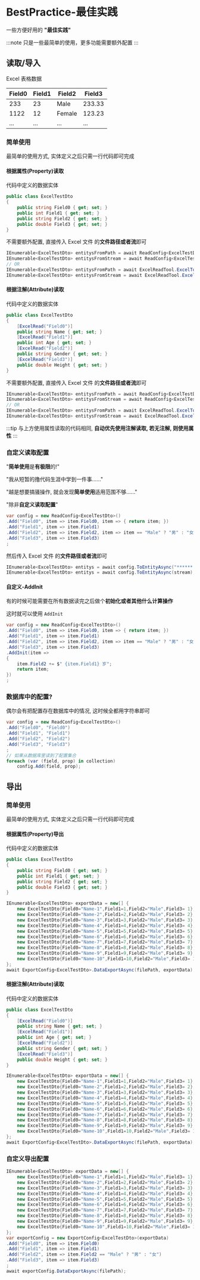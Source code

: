 # BestPractice-最佳实践

一些方便好用的 **"最佳实践"**

:::note
只是一些最简单的使用，更多功能需要额外配置
:::

## 读取/导入

Excel 表格数据

| Field0 | Field1 | Field2 | Field3 |
| ------ | ------ | ------ | ------ |
| 233 | 23 | Male | 233.33 |
| 1122 | 12 | Female | 123.23 |
| ... | ... | ... | ... |

### 简单使用

最简单的使用方式, 实体定义之后只需一行代码即可完成

#### 根据属性(Property)读取

代码中定义的数据实体

```csharp
public class ExcelTestDto
{
    public string Field0 { get; set; }
    public int Field1 { get; set; }
    public string Field2 { get; set; }
    public double Field3 { get; set; }
}
```

不需要额外配置, 直接传入 Excel 文件 的**文件路径或者流**即可

```csharp
IEnumerable<ExcelTestDto> entitysFromPath = await ReadConfig<ExcelTestDto>.ExcelToEntityAsync("******.xlsx");
IEnumerable<ExcelTestDto> entitysFromStream = await ReadConfig<ExcelTestDto>.ExcelToEntityAsync(stream);
// OR
IEnumerable<ExcelTestDto> entitysFromPath = await ExcelReadTool.ExcelToEntityAsync<ExcelTestDto>("******.xlsx");
IEnumerable<ExcelTestDto> entitysFromStream = await ExcelReadTool.ExcelToEntityAsync<ExcelTestDto>(stream);
```

#### 根据注解(Attribute)读取

代码中定义的数据实体

```csharp
public class ExcelTestDto
{
    [ExcelRead("Field0")]
    public string Name { get; set; }
    [ExcelRead("Field1")]
    public int Age { get; set; }
    [ExcelRead("Field2")]
    public string Gender { get; set; }
    [ExcelRead("Field3")]
    public double Height { get; set; }
}
```

不需要额外配置, 直接传入 Excel 文件 的**文件路径或者流**即可

```csharp
IEnumerable<ExcelTestDto> entitysFromPath = await ReadConfig<ExcelTestDto>.ExcelToEntityAsync("******.xlsx");
IEnumerable<ExcelTestDto> entitysFromStream = await ReadConfig<ExcelTestDto>.ExcelToEntityAsync(stream);
// OR
IEnumerable<ExcelTestDto> entitysFromPath = await ExcelReadTool.ExcelToEntityAsync<ExcelTestDto>("******.xlsx");
IEnumerable<ExcelTestDto> entitysFromStream = await ExcelReadTool.ExcelToEntityAsync<ExcelTestDto>(stream);
```

:::tip
与上方使用属性读取的代码相同, **自动优先使用注解读取, 若无注解, 则使用属性**
:::

### 自定义读取配置

"**简单使用**是**有极限**的!"

"我从短暂的撸代码生涯中学到一件事......"

"越是想要搞骚操作, 就会发现**简单使用**适用范围不够......"

"除非**自定义读取配置**"

```csharp
var config = new ReadConfig<ExcelTestDto>()
.Add("Field0", item => item.Field0, item => { return item; })
.Add("Field1", item => item.Field1)
.Add("Field2", item => item.Field2, item => item == "Male" ? "男" : "女")
.Add("Field3", item => item.Field3)
;
```

然后传入 Excel 文件 的**文件路径或者流**即可

```csharp
IEnumerable<ExcelTestDto> entitys = await config.ToEntityAsync("******.xlsx");
IEnumerable<ExcelTestDto> entitys = await config.ToEntityAsync(stream);
```

#### 自定义-AddInit

有的时候可能需要在所有数据读完之后做个**初始化或者其他什么计算操作**

这时就可以使用 `AddInit`

```csharp
var config = new ReadConfig<ExcelTestDto>()
.Add("Field0", item => item.Field0, item => { return item; })
.Add("Field1", item => item.Field1)
.Add("Field2", item => item.Field2, item => item == "Male" ? "男" : "女")
.Add("Field3", item => item.Field3)
.AddInit(item =>
{
    item.Field2 += $" {item.Field1} 岁";
    return item;
})
;
```

### 数据库中的配置?

偶尔会有把配置存在数据库中的情况, 这时候全都用字符串即可

```csharp
var config = new ReadConfig<ExcelTestDto>()
.Add("Field0", "Field0")
.Add("Field1", "Field1")
.Add("Field2", "Field2")
.Add("Field3", "Field3")
;
// 如果从数据库里读到了配置集合
foreach (var (field, prop) in collection)
    config.Add(field, prop);
```

## 导出

### 简单使用

最简单的使用方式, 实体定义之后只需一行代码即可完成

#### 根据属性(Property)导出

代码中定义的数据实体

```csharp
public class ExcelTestDto
{
    public string Field0 { get; set; }
    public int Field1 { get; set; }
    public string Field2 { get; set; }
    public double Field3 { get; set; }
}
```

```csharp
IEnumerable<ExcelTestDto> exportData = new[] {
    new ExcelTestDto{Field0="Name-1",Field1=1,Field2="Male",Field3= 1},
    new ExcelTestDto{Field0="Name-2",Field1=2,Field2="Male",Field3= 2},
    new ExcelTestDto{Field0="Name-3",Field1=3,Field2="Male",Field3= 3},
    new ExcelTestDto{Field0="Name-4",Field1=4,Field2="Male",Field3= 4},
    new ExcelTestDto{Field0="Name-5",Field1=5,Field2="Male",Field3= 5},
    new ExcelTestDto{Field0="Name-6",Field1=6,Field2="Male",Field3= 6},
    new ExcelTestDto{Field0="Name-7",Field1=7,Field2="Male",Field3= 7},
    new ExcelTestDto{Field0="Name-8",Field1=8,Field2="Male",Field3= 8},
    new ExcelTestDto{Field0="Name-9",Field1=9,Field2="Male",Field3= 9},
    new ExcelTestDto{Field0="Name-10",Field1=10,Field2="Male",Field3= 10}
};
await ExportConfig<ExcelTestDto>.DataExportAsync(filePath, exportData);
```

#### 根据注解(Attribute)读取

代码中定义的数据实体

```csharp
public class ExcelTestDto
{
    [ExcelRead("Field0")]
    public string Name { get; set; }
    [ExcelRead("Field1")]
    public int Age { get; set; }
    [ExcelRead("Field2")]
    public string Gender { get; set; }
    [ExcelRead("Field3")]
    public double Height { get; set; }
}
```

```csharp
IEnumerable<ExcelTestDto> exportData = new[] {
    new ExcelTestDto{Field0="Name-1",Field1=1,Field2="Male",Field3= 1},
    new ExcelTestDto{Field0="Name-2",Field1=2,Field2="Male",Field3= 2},
    new ExcelTestDto{Field0="Name-3",Field1=3,Field2="Male",Field3= 3},
    new ExcelTestDto{Field0="Name-4",Field1=4,Field2="Male",Field3= 4},
    new ExcelTestDto{Field0="Name-5",Field1=5,Field2="Male",Field3= 5},
    new ExcelTestDto{Field0="Name-6",Field1=6,Field2="Male",Field3= 6},
    new ExcelTestDto{Field0="Name-7",Field1=7,Field2="Male",Field3= 7},
    new ExcelTestDto{Field0="Name-8",Field1=8,Field2="Male",Field3= 8},
    new ExcelTestDto{Field0="Name-9",Field1=9,Field2="Male",Field3= 9},
    new ExcelTestDto{Field0="Name-10",Field1=10,Field2="Male",Field3= 10}
};
await ExportConfig<ExcelTestDto>.DataExportAsync(filePath, exportData);
```

### 自定义导出配置

```csharp
IEnumerable<ExcelTestDto> exportData = new[] {
    new ExcelTestDto{Field0="Name-1",Field1=1,Field2="Male",Field3= 1},
    new ExcelTestDto{Field0="Name-2",Field1=2,Field2="Male",Field3= 2},
    new ExcelTestDto{Field0="Name-3",Field1=3,Field2="Male",Field3= 3},
    new ExcelTestDto{Field0="Name-4",Field1=4,Field2="Male",Field3= 4},
    new ExcelTestDto{Field0="Name-5",Field1=5,Field2="Male",Field3= 5},
    new ExcelTestDto{Field0="Name-6",Field1=6,Field2="Male",Field3= 6},
    new ExcelTestDto{Field0="Name-7",Field1=7,Field2="Male",Field3= 7},
    new ExcelTestDto{Field0="Name-8",Field1=8,Field2="Male",Field3= 8},
    new ExcelTestDto{Field0="Name-9",Field1=9,Field2="Male",Field3= 9},
    new ExcelTestDto{Field0="Name-10",Field1=10,Field2="Male",Field3= 10}
};
var exportConfig = new ExportConfig<ExcelTestDto>(exportData)
.Add("Field0", item => item.Field0)
.Add("Field1", item => item.Field1)
.Add("Field2", item => item.Field2 == "Male" ? "男" : "女")
.Add("Field3", item => item.Field3)
;
await exportConfig.DataExportAsync(filePath);
```
